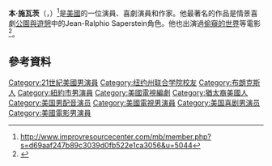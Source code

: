 {{noteTA
|1=zh-tw:班;zh-hans:本;zh-hant:本;zh-hk:賓;
|2=zh-tw:許瓦茲;zh-hans:施瓦茨;zh-hant:施瓦茨;
}}
{{Infobox comedian
| name          = Ben Schwartz
| image         = Ben Schwartz (15837950101).jpg
| imagesize     = 220px
| caption       = 
| birth_name    = 
| birth_date    = {{birth date and age|1981|9|15}}
| birth_place   = 美國[[紐約州|紐約州]][[布隆克斯|布隆克斯]]
| website       = [http://www.rejectedjokes.com RejectedJokes.com]
| medium        = [[電影|電影]]、[[電視|電視]]、[[網絡|網絡]]
}}
'''本·施瓦茨'''（{{lang-en|Ben Schwartz}}，{{bd|1981年|9月15日}}）<ref>http://www.improvresourcecenter.com/mb/member.php?s=d69aaf247b89c3039d0fb522e1ca3056&u=5044{{Dead link|date=2019年4月 |bot=InternetArchiveBot |fix-attempted=yes }}</ref>是[[美國|美國]]的一位演員、喜劇演員和作家。他最著名的作品是情景喜劇[[公園與遊憩|公園與遊憩]]中的Jean-Ralphio Saperstein角色。他也出演過[[偷窺的世界|偷窺的世界]]等電影<ref name=hr>{{cite news|last=Fernandez|first=Jay|title=TRAILER: Rainn Wilson and Sarah Silverman in 'Peep World'|url=http://www.hollywoodreporter.com/blogs/risky-business/trailer-rainn-wilson-sarah-silverman-161322|accessdate=26 February 2011|newspaper=[[The_Hollywood_Reporter|The Hollywood Reporter]]|date=25 February 2011|archive-date=2011-12-29|archive-url=https://web.archive.org/web/20111229064627/http://www.hollywoodreporter.com/blogs/risky-business/trailer-rainn-wilson-sarah-silverman-161322|dead-url=no}}</ref>。

==參考資料==
{{Reflist}}
[[Category:21世紀美國男演員|Category:21世紀美國男演員]]
[[Category:纽约州联合学院校友|Category:纽约州联合学院校友]]
[[Category:布朗克斯人|Category:布朗克斯人]]
[[Category:紐約市男演員|Category:紐約市男演員]]
[[Category:美國電視編劇|Category:美國電視編劇]]
[[Category:猶太裔美國人|Category:猶太裔美國人]]
[[Category:美国男配音演员|Category:美国男配音演员]]
[[Category:美國電視男演員|Category:美國電視男演員]]
[[Category:美国喜剧男演员|Category:美国喜剧男演员]]
[[Category:美國電影男演員|Category:美國電影男演員]]